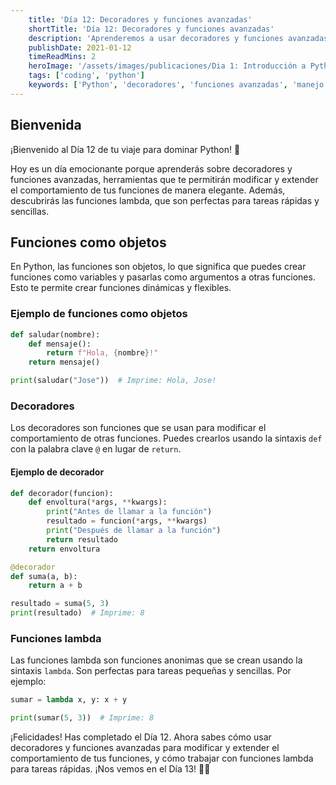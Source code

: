 ```yaml
---
    title: 'Día 12: Decoradores y funciones avanzadas'
    shortTitle: 'Día 12: Decoradores y funciones avanzadas'
    description: 'Aprenderemos a usar decoradores y funciones avanzadas en Python para mejorar la estructura y la eficiencia de nuestro código.'
    publishDate: 2021-01-12
    timeReadMins: 2
    heroImage: '/assets/images/publicaciones/Dia 1: Introducción a Python y sintaxis básica.png'
    tags: ['coding', 'python']
    keywords: ['Python', 'decoradores', 'funciones avanzadas', 'manejo de decoradores', 'manejo de funciones avanzadas']
---
```


## Bienvenida

¡Bienvenido al Día 12 de tu viaje para dominar Python! 🎉

Hoy es un día emocionante porque aprenderás sobre decoradores y funciones avanzadas, herramientas que te permitirán modificar y extender el comportamiento de tus funciones de manera elegante. Además, descubrirás las funciones lambda, que son perfectas para tareas rápidas y sencillas.

## Funciones como objetos

En Python, las funciones son objetos, lo que significa que puedes crear funciones como variables y pasarlas como argumentos a otras funciones. Esto te permite crear funciones dinámicas y flexibles.

### Ejemplo de funciones como objetos
```python
def saludar(nombre):
    def mensaje():
        return f"Hola, {nombre}!"
    return mensaje()

print(saludar("Jose"))  # Imprime: Hola, Jose!
```

### Decoradores
Los decoradores son funciones que se usan para modificar el comportamiento de otras funciones. Puedes crearlos usando la sintaxis `def` con la palabra clave `@` en lugar de `return`.

#### Ejemplo de decorador
```python
def decorador(funcion):
    def envoltura(*args, **kwargs):
        print("Antes de llamar a la función")
        resultado = funcion(*args, **kwargs)
        print("Después de llamar a la función")
        return resultado
    return envoltura

@decorador
def suma(a, b):
    return a + b

resultado = suma(5, 3)
print(resultado)  # Imprime: 8
```

### Funciones lambda
Las funciones lambda son funciones anonimas que se crean usando la sintaxis `lambda`. Son perfectas para tareas pequeñas y sencillas. Por ejemplo:

```python
sumar = lambda x, y: x + y

print(sumar(5, 3))  # Imprime: 8
```

¡Felicidades! Has completado el Día 12. Ahora sabes cómo usar decoradores y funciones avanzadas para modificar y extender el comportamiento de tus funciones, y cómo trabajar con funciones lambda para tareas rápidas. ¡Nos vemos en el Día 13! 🚀✨

